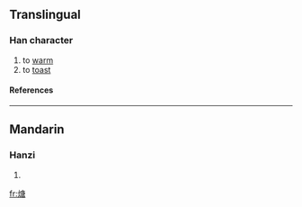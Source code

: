 ==Translingual==
===Han character===
{{Han char|rn=86|rad=火|as=10|sn=14|four=9086<sub>7</sub>|canj=火戈中口 (FILR)}}
# to [[warm]]
# to [[toast]]
====References====
{{Han ref|kx=0678.220|dkj=19269|dj=1090.130|hdz=32224.110|uh=717B|ud=29051|bh=E2C1|bd=58049}}

----
==Mandarin==
===Hanzi===
{{cmn-hanzi|pin=[[táng]] (tang2)|wg=t'ang<sup>2</sup>}}
# {{defn|Mandarin}}

[[fr:煻]]